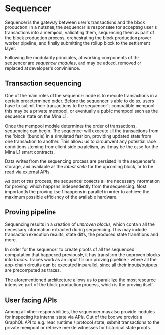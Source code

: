 # Sequencer

Sequencer is the gateway between user's transactions and the block production. In a nutshell, the sequencer is responsible for
accepting user's transactions into a mempool, validating them, sequencing them as part of the block production process, orchestrating the block production prover worker pipeline,
and finally submitting the rollup block to the settlement layer.

Following the modularity principles, all working components of the sequencer are _sequencer modules_, and may be added, removed or replaced at developer's convinience.

## Transaction sequencing

One of the main roles of the sequencer node is to execute transactions in a certain predetermined order. Before the sequencer is able to do so, users have to
submit their transactions to the sequencer's compatible mempool - this may be a private mempool, or eventually a public mempool such as the sequence state on the Mina L1.

Once the mempool module determines the order of transactions, sequencing can begin. The sequencer will execute all the transactions from the 'block' (bundle) in a simulated fashion, providing updated
state from one transaction to another. This allows us to circumvent any potential race conditions steming from client side paralelism, as it may be the case for the Mina L1 smart contracts.

Data writes from the sequencing process are persisted in the sequencer's storage, and available as the _latest state_ for the upcoming block, or to be read via external APIs.

As part of this process, the sequencer collects all the necessary information for proving, which happens independently from the sequencing. Most importantly the proving itself happens
in parallel in order to achieve the maximum possible efficiency of the available hardware. 

## Proving pipeline

Sequencing results in a creation of _unproven blocks_, which contain all the necessary information extracted during sequencing. 
This may include transaction execution results, state diffs, the produced state transitions and more.

In order for the sequencer to create proofs of all the sequenced computation that happened previously, it has transform the unproven blocks into _traces_.
Traces work as an input for our proving pipeline - where all the app-chain circuits can be executed in parallel, since all their inputs/outputs are precomputed as traces.

The aforementioned architecture allows us to paralelize the most resource intensive part of the block production process, which is the proving itself.

## User facing APIs

Among all other responsibilities, the sequencer may also provide modules for inspecting its internal state via APIs. Out of the box we provide a GraphQL API
to e.g. read runtime / protocol state, submit transactions to the private mempool or retrieve merkle witnesses for historical state proofs.